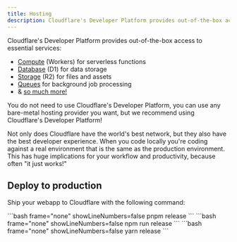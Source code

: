 ```yaml
---
title: Hosting
description: Cloudflare's Developer Platform provides out-of-the-box access to essential services
---
```



Cloudflare's Developer Platform provides out-of-the-box access to essential services:

- [Compute](https://developers.cloudflare.com/workers/) (Workers) for serverless functions
- [Database](https://developers.cloudflare.com/d1/) (D1) for data storage
- [Storage](https://developers.cloudflare.com/r2/) (R2) for files and assets
- [Queues](https://developers.cloudflare.com/queues/) for background job processing
- & [so much more!](https://developers.cloudflare.com/)

<Aside type="tip" title="Pick your poison">
  You do not need to use Cloudflare's Developer Platform, you can use any
  bare-metal hosting provider you want, but we recommend using Cloudflare's
  Developer Platform!
</Aside>

Not only does Cloudflare have the world's best network, but they also have the best developer experience. When you code locally you're coding against a real environment that is the same as the production environment. This has huge implications for your workflow and productivity, because often "it just works!"

## Deploy to production

Ship your webapp to Cloudflare with the following command:

<Tabs syncKey="package-manager">
  <TabItem label="pnpm">
    ```bash frame="none" showLineNumbers=false pnpm release ```
  </TabItem>
  <TabItem label="npm">
    ```bash frame="none" showLineNumbers=false npm run release ```
  </TabItem>
  <TabItem label="yarn">
    ```bash frame="none" showLineNumbers=false yarn release ```
  </TabItem>
</Tabs>
